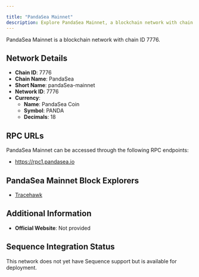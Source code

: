 ```yaml
---

title: "PandaSea Mainnet"
description: Explore PandaSea Mainnet, a blockchain network with chain ID 7776. Learn about its native currency, PandaSea Coin, and how to interact with the network.
---
```




PandaSea Mainnet is a blockchain network with chain ID 7776.

## Network Details

- **Chain ID**: 7776
- **Chain Name**: PandaSea
- **Short Name**: pandaSea-mainnet
- **Network ID**: 7776
- **Currency**: 
  - **Name**: PandaSea Coin
  - **Symbol**: PANDA
  - **Decimals**: 18

## RPC URLs

PandaSea Mainnet can be accessed through the following RPC endpoints:

- https://rpc1.pandasea.io

## PandaSea Mainnet Block Explorers

- [Tracehawk](https://pandaseascan.com)

## Additional Information

- **Official Website**: Not provided

## Sequence Integration Status

This network does not yet have Sequence support but is available for deployment.
